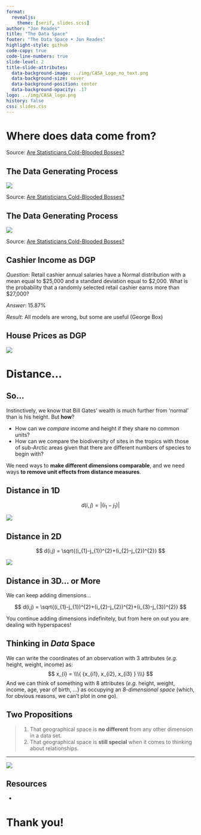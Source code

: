 ```yaml
---
format:
  revealjs:
    theme: [serif, slides.scss]
author: "Jon Reades"
title: "The Data Space"
footer: "The Data Space • Jon Reades"
highlight-style: github
code-copy: true
code-line-numbers: true
slide-level: 2
title-slide-attributes:
  data-background-image: ../img/CASA_Logo_no_text.png
  data-background-size: cover
  data-background-position: center
  data-background-opacity: .17
logo: ../img/CASA_logo.png
history: false
css: slides.css
---
```


# Where does data come from?

::: {.notes}

Source: [Are Statisticians Cold-Blooded Bosses?](https://doi.org/10.1111/j.1467-9639.2012.00524.x)

:::

## The Data Generating Process

![](img/DGP-2.png)


::: {.notes}

Source: [Are Statisticians Cold-Blooded Bosses?](https://doi.org/10.1111/j.1467-9639.2012.00524.x)

:::

## The Data Generating Process

![](img/DGP-3.png)


::: {.notes}

Source: [Are Statisticians Cold-Blooded Bosses?](https://doi.org/10.1111/j.1467-9639.2012.00524.x)

:::

## Cashier Income as DGP {.smaller}

*Question*: Retail cashier annual salaries have a Normal distribution with a mean equal to $25,000 and a standard deviation equal to $2,000. What is the probability that a randomly selected retail cashier earns more than $27,000?

*Answer*: 15.87%

*Result*: All models are wrong, but some are useful (George Box)


## House Prices as DGP

![](img/House_Prices_by_Region.png)


# Distance...

## So... {.smaller}

Instinctively, we know that Bill Gates' wealth is much further from 'normal' than is his height. But **how**?

- How can we *compare* income and height if they share no common units?
- How can we compare the biodiversity of sites in the tropics with those of sub-Arctic areas given that there are different numbers of species to begin with?

We need ways to **make different dimensions comparable**, and we need ways **to remove unit effects from distance measures**.


## Distance in 1D

$$
d(i,j) = |(i_{1}-j_{1})|
$$

![](img/Distance-1D.png)


## Distance in 2D

$$
d(i,j) = \sqrt{(i_{1}-j_{1})^{2}+(i_{2}-j_{2})^{2}}
$$

![](img/Distance-2D.png)


## Distance in 3D... or More

We can keep adding dimensions...

$$
d(i,j) = \sqrt{(i_{1}-j_{1})^{2}+(i_{2}-j_{2})^{2}+(i_{3}-j_{3})^{2}}
$$

You continue adding dimensions indefinitely, but from here on out you are dealing with hyperspaces!


## Thinking in *Data* Space {.smaller}

We can write the coordinates of an observation with 3 attributes (*e.g*. height, weight, income) as:
$$
x_{i} = \\\{ {x_{i1}, x_{i2}, x_{i3} } \\\}
$$
 And we can think of something with 8 attributes (*e.g*. height, weight, income, age, year of birth, ...) as occupying an *8-dimensional space* (which, for obvious reasons, we can’t plot in one go).


## Two Propositions

> 1. That geographical space is **no different** from any other dimension in a data set.
> 2. That geographical space is **still special** when it comes to thinking about relationships.


---

![](img/Pigs_in_Spaaaaaaaace.png)


## Resources

- 

# Thank you!